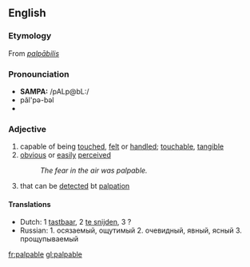 ==English==
=== Etymology ===
From {{L.}} ''[[palpābilis]]''

=== Pronounciation ===
*'''SAMPA:''' /pALp@bL:/
*păl'pə-bəl
*{{audio|en-us-palpable.ogg|Audio (US)}}

===Adjective===
# capable of being [[touch]]ed, [[felt]] or [[handle]]d; [[touchable]], [[tangible]]
# [[obvious]] or [[easily]] [[perceived]]
#:''The fear in the air was palpable.''
#{{medicine}} that can be [[detect]]ed bt [[palpation]]

====Translations====
*Dutch: 1 [[tastbaar]], 2 [[te snijden]], 3 ?
*Russian: 1. осязаемый, ощутимый 2. очевидный, явный, ясный 3. прощупываемый

[[fr:palpable]]
[[gl:palpable]]